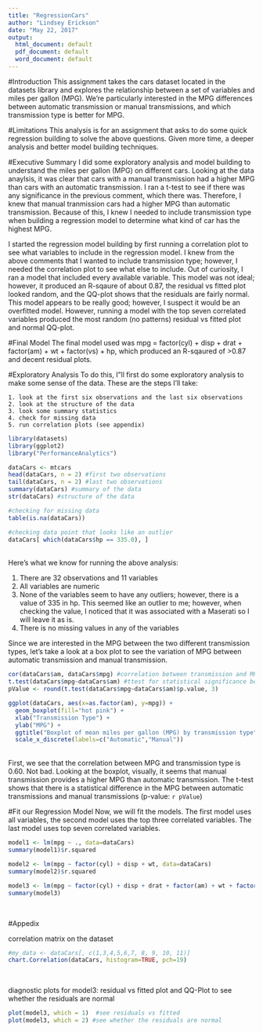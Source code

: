 ```yaml
---
title: "RegressionCars"
author: "Lindsey Erickson"
date: "May 22, 2017"
output:
  html_document: default
  pdf_document: default
  word_document: default
---
```


#Introduction
This assignment takes the cars dataset located in the datasets library and explores the relationship between a set of variables and miles per gallon (MPG).  We're particularly interested in the MPG differences between automatic transmission or manual transmissions, and which transmission type is better for MPG.

#Limitations
This analysis is for an assignment that asks to do some quick regression building to solve the above questions.  Given more time, a deeper analysis and better model building techniques.

#Executive Summary
I did some exploratory analysis and model building to understand the miles per gallon (MPG) on different cars.  Looking at the data anaylsis, it was clear that cars with a manual transmission had a higher MPG than cars with an automatic transmission.  I ran a t-test to see if there was any significance in the previous comment, which there was.  Therefore, I knew that manual tranmission cars had a higher MPG than automatic transmission. Because of this, I knew I needed to include transmission type when building a regression model to determine what kind of car has the highest MPG.

I started the regression model building by first running a correlation plot to see what variables to include in the regression model.  I knew from the above comments that I wanted to include transmission type; however, I needed the correlation plot to see what else to include.  Out of curiosity, I ran a model that included every available variable.  This model was not ideal; however, it produced an R-sqaure of about 0.87, the residual vs fitted plot looked random, and the QQ-plot shows that the residuals are fairly normal.  This model appears to be really good; however, I suspect it would be an overfitted model.  However, running a model with the top seven correlated variables produced the most random (no patterns) residual vs fitted plot and normal QQ-plot.  

#Final Model
The final model used was mpg = factor(cyl) + disp + drat + factor(am) + wt + factor(vs) + hp, which produced an R-sqaured of >0.87 and decent residual plots.

#Exploratory Analysis
To do this, I"ll first do some exploratory analysis to make some sense of the data.  These are the steps I'll take:

    1. look at the first six observations and the last six observations
    2. look at the structure of the data
    3. look some summary statistics
    4. check for missing data
    5. run correlation plots (see appendix)
    
```r
library(datasets)
library(ggplot2)
library("PerformanceAnalytics")

dataCars <- mtcars
head(dataCars, n = 2) #first two observations
tail(dataCars, n = 2) #last two observations
summary(dataCars) #summary of the data
str(dataCars) #structure of the data

#checking for missing data
table(is.na(dataCars))

#checking data point that looks like an outlier
dataCars[ which(dataCars$hp == 335.0), ]

```
</br>
Here's what we know for running the above analysis:
  
  1. There are 32 observations and 11 variables
  2. All variables are numeric
  3. None of the variables seem to have any outliers; however, there is a value of 335 in hp.  This seemed like an outlier to me; however, when checking the value, I noticed that it was associated with a Maserati so I will leave it as is.
  4. There is no missing values in any of the variables
</br>

Since we are interested in the MPG between the two different transmission types, let's take a look at a box plot to see the variation of MPG between automatic transmission and manual transmission.

```r
cor(dataCars$am, dataCars$mpg) #correlation between transmission and MPG
t.test(dataCars$mpg~dataCars$am) #ttest for statistical significance between transmission types and MPG
pValue <- round(t.test(dataCars$mpg~dataCars$am)$p.value, 3)

ggplot(dataCars, aes(x=as.factor(am), y=mpg)) +
  geom_boxplot(fill="hot pink") +
  xlab("Transmission Type") +
  ylab("MPG") +
  ggtitle("Boxplot of mean miles per gallon (MPG) by transmission type") +
  scale_x_discrete(labels=c("Automatic","Manual"))
```
</br>
First, we see that the correlation between MPG and transmission type is 0.60.  Not bad.  Looking at the boxplot, visually, it seems that manual transmission provides a higher MPG than automatic transmission.  The t-test shows that there is a statistical difference in the MPG between automatic transmissions and manual transmissions (p-value: `r pValue`)
</br>

#Fit our Regression Model
Now, we will fit the models.  The first model uses all variables, the second model uses the top three correlated variables.  The last model uses top seven correlated variables.
```r
model1 <- lm(mpg ~ ., data=dataCars)
summary(model1)$r.squared

model2 <- lm(mpg ~ factor(cyl) + disp + wt, data=dataCars)
summary(model2)$r.squared

model3 <- lm(mpg ~ factor(cyl) + disp + drat + factor(am) + wt + factor(vs) + hp, data=dataCars)
summary(model3)

```
</br>

#Appedix

correlation matrix on the dataset
```r
#my_data <- dataCars[, c(1,3,4,5,6,7, 8, 9, 10, 11)]
chart.Correlation(dataCars, histogram=TRUE, pch=19)
```
</br>

diagnostic plots for model3: residual vs fitted plot and QQ-Plot to see whether the residuals are normal
```r
plot(model3, which = 1)  #see residuals vs fitted
plot(model3, which = 2) #see whether the residuals are normal
```
